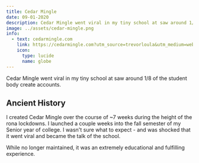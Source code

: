 ```yaml
---
title: Cedar Mingle
date: 09-01-2020
description: Cedar Mingle went viral in my tiny school at saw around 1/8 of the student body create accounts.
image: ../assets/cedar-mingle.png
info:
  - text: cedarmingle.com
    link: https://cedarmingle.com?utm_source=trevorloula&utm_medium=website&utm_campaign=cedar-mingle&utm_content=project
    icon:
      type: lucide
      name: globe
---
```


Cedar Mingle went viral in my tiny school at saw around 1/8 of the student body create accounts.

## Ancient History

I created Cedar Mingle over the course of ~7 weeks during the height of the rona lockdowns.
I launched a couple weeks into the fall semester of my Senior year of college.
I wasn't sure what to expect - and was shocked that it went viral and became the talk of the school.

While no longer maintained, it was an extremely educational and fulfilling experience.
